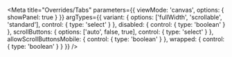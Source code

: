 

<Meta
  title="Overrides/Tabs"
  parameters={{
    viewMode: 'canvas',
    options: { showPanel: true }
  }}
  argTypes={{
    variant: {
      options: ['fullWidth', 'scrollable', 'standard'],
      control: { type: 'select' }
    },
    disabled: {
      control: { type: 'boolean' }
    },
    scrollButtons: {
      options: ['auto', false, true],
      control: { type: 'select' }
    },
    allowScrollButtonsMobile: {
      control: { type: 'boolean' }
    },
    wrapped: {
      control: { type: 'boolean' }
    }
  }}
/>

<Canvas>
  <Story name="Tabs" story={stories.Demo} />
</Canvas>
